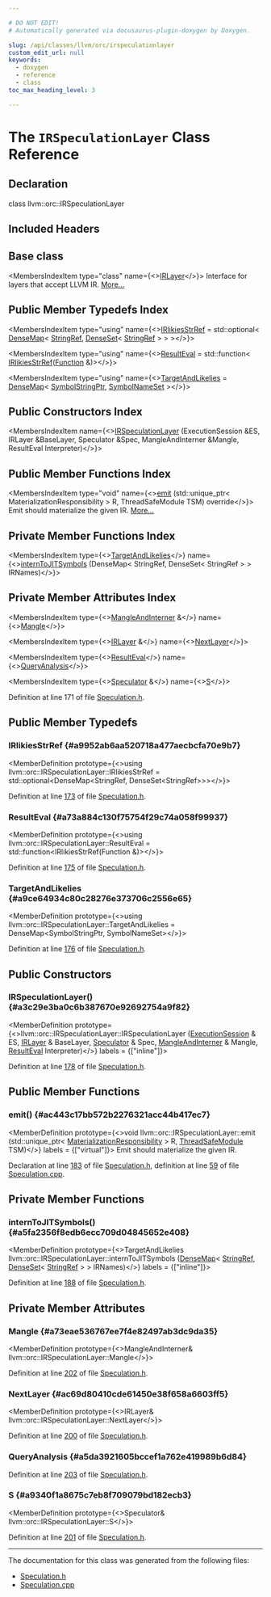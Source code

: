 ```yaml
---

# DO NOT EDIT!
# Automatically generated via docusaurus-plugin-doxygen by Doxygen.

slug: /api/classes/llvm/orc/irspeculationlayer
custom_edit_url: null
keywords:
  - doxygen
  - reference
  - class
toc_max_heading_level: 3

---
```





# The `IRSpeculationLayer` Class Reference

<DoxygenPage pluginConfig={pluginConfig}>



## Declaration

<CodeBlock>class llvm::orc::IRSpeculationLayer</CodeBlock>

## Included Headers

<IncludesList>
<IncludesListItem
  filePath="llvm/ExecutionEngine/Orc/Speculation.h"
  permalink="/docs/api/files/include/include/llvm/include/llvm/executionengine/include/llvm/executionengine/orc/speculation-h"
  isLocal="true" />
</IncludesList>

## Base class

<MembersIndex>

<MembersIndexItem
  type="class"
  name={<><a href="/docs/api/classes/llvm/orc/irlayer">IRLayer</a></>}>
Interface for layers that accept LLVM IR. <a href="/docs/api/classes/llvm/orc/irlayer/#details">More...</a>
</MembersIndexItem>

</MembersIndex>

## Public Member Typedefs Index

<MembersIndex>

<MembersIndexItem
  type="using"
  name={<><a href="#a9952ab6aa520718a477aecbcfa70e9b7">IRlikiesStrRef</a> = std::optional&lt; <a href="/docs/api/classes/llvm/densemap">DenseMap</a>&lt; <a href="/docs/api/classes/llvm/stringref">StringRef</a>, <a href="/docs/api/classes/llvm/denseset">DenseSet</a>&lt; <a href="/docs/api/classes/llvm/stringref">StringRef</a> &gt; &gt; &gt;</>}>
</MembersIndexItem>

<MembersIndexItem
  type="using"
  name={<><a href="#a73a884c130f75754f29c74a058f99937">ResultEval</a> = std::function&lt; <a href="#a9952ab6aa520718a477aecbcfa70e9b7">IRlikiesStrRef</a>(<a href="/docs/api/classes/llvm/function">Function</a> &amp;)&gt;</>}>
</MembersIndexItem>

<MembersIndexItem
  type="using"
  name={<><a href="#a9ce64934c80c28276e373706c2556e65">TargetAndLikelies</a> = <a href="/docs/api/classes/llvm/densemap">DenseMap</a>&lt; <a href="/docs/api/classes/llvm/orc/symbolstringptr">SymbolStringPtr</a>, <a href="/docs/api/namespaces/llvm/orc/#ada98b2ca88b7bc4b65b62e3269fdade7">SymbolNameSet</a> &gt;</>}>
</MembersIndexItem>

</MembersIndex>

## Public Constructors Index

<MembersIndex>

<MembersIndexItem
  name={<><a href="#a3c29e3ba0c6b387670e92692754a9f82">IRSpeculationLayer</a> (ExecutionSession &amp;ES, IRLayer &amp;BaseLayer, Speculator &amp;Spec, MangleAndInterner &amp;Mangle, ResultEval Interpreter)</>}>
</MembersIndexItem>

</MembersIndex>

## Public Member Functions Index

<MembersIndex>

<MembersIndexItem
  type="void"
  name={<><a href="#ac443c17bb572b2276321acc44b417ec7">emit</a> (std::unique&#95;ptr&lt; MaterializationResponsibility &gt; R, ThreadSafeModule TSM) override</>}>
Emit should materialize the given IR. <a href="#ac443c17bb572b2276321acc44b417ec7">More...</a>
</MembersIndexItem>

</MembersIndex>

## Private Member Functions Index

<MembersIndex>

<MembersIndexItem
  type={<><a href="#a9ce64934c80c28276e373706c2556e65">TargetAndLikelies</a></>}
  name={<><a href="#a5fa2356f8edb6ecc709d04845652e408">internToJITSymbols</a> (DenseMap&lt; StringRef, DenseSet&lt; StringRef &gt; &gt; IRNames)</>}>
</MembersIndexItem>

</MembersIndex>

## Private Member Attributes Index

<MembersIndex>

<MembersIndexItem
  type={<><a href="/docs/api/classes/llvm/orc/mangleandinterner">MangleAndInterner</a> &amp;</>}
  name={<><a href="#a73eae536767ee7f4e82497ab3dc9da35">Mangle</a></>}>
</MembersIndexItem>

<MembersIndexItem
  type={<><a href="/docs/api/classes/llvm/orc/irlayer">IRLayer</a> &amp;</>}
  name={<><a href="#ac69d80410cde61450e38f658a6603ff5">NextLayer</a></>}>
</MembersIndexItem>

<MembersIndexItem
  type={<><a href="#a73a884c130f75754f29c74a058f99937">ResultEval</a></>}
  name={<><a href="#a5da3921605bccef1a762e419989b6d84">QueryAnalysis</a></>}>
</MembersIndexItem>

<MembersIndexItem
  type={<><a href="/docs/api/classes/llvm/orc/speculator">Speculator</a> &amp;</>}
  name={<><a href="#a9340f1a8675c7eb8f709079bd182ecb3">S</a></>}>
</MembersIndexItem>

</MembersIndex>


Definition at line 171 of file <a href="/docs/api/files/include/include/llvm/include/llvm/executionengine/include/llvm/executionengine/orc/speculation-h">Speculation.h</a>.

<SectionDefinition>

## Public Member Typedefs

### IRlikiesStrRef {#a9952ab6aa520718a477aecbcfa70e9b7}

<MemberDefinition
  prototype={<>using llvm::orc::IRSpeculationLayer::IRlikiesStrRef = 
      std::optional&lt;DenseMap&lt;StringRef, DenseSet&lt;StringRef&gt;&gt;&gt;</>}>

Definition at line <a href="/docs/api/files/include/include/llvm/include/llvm/executionengine/include/llvm/executionengine/orc/speculation-h/#l00173">173</a> of file <a href="/docs/api/files/include/include/llvm/include/llvm/executionengine/include/llvm/executionengine/orc/speculation-h">Speculation.h</a>.
</MemberDefinition>

### ResultEval {#a73a884c130f75754f29c74a058f99937}

<MemberDefinition
  prototype={<>using llvm::orc::IRSpeculationLayer::ResultEval =  std::function&lt;IRlikiesStrRef(Function &amp;)&gt;</>}>

Definition at line <a href="/docs/api/files/include/include/llvm/include/llvm/executionengine/include/llvm/executionengine/orc/speculation-h/#l00175">175</a> of file <a href="/docs/api/files/include/include/llvm/include/llvm/executionengine/include/llvm/executionengine/orc/speculation-h">Speculation.h</a>.
</MemberDefinition>

### TargetAndLikelies {#a9ce64934c80c28276e373706c2556e65}

<MemberDefinition
  prototype={<>using llvm::orc::IRSpeculationLayer::TargetAndLikelies =  DenseMap&lt;SymbolStringPtr, SymbolNameSet&gt;</>}>

Definition at line <a href="/docs/api/files/include/include/llvm/include/llvm/executionengine/include/llvm/executionengine/orc/speculation-h/#l00176">176</a> of file <a href="/docs/api/files/include/include/llvm/include/llvm/executionengine/include/llvm/executionengine/orc/speculation-h">Speculation.h</a>.
</MemberDefinition>

</SectionDefinition>

<SectionDefinition>

## Public Constructors

### IRSpeculationLayer() {#a3c29e3ba0c6b387670e92692754a9f82}

<MemberDefinition
  prototype={<>llvm::orc::IRSpeculationLayer::IRSpeculationLayer (<a href="/docs/api/classes/llvm/orc/executionsession">ExecutionSession</a> &amp; ES, <a href="/docs/api/classes/llvm/orc/irlayer">IRLayer</a> &amp; BaseLayer, <a href="/docs/api/classes/llvm/orc/speculator">Speculator</a> &amp; Spec, <a href="/docs/api/classes/llvm/orc/mangleandinterner">MangleAndInterner</a> &amp; Mangle, <a href="#a73a884c130f75754f29c74a058f99937">ResultEval</a> Interpreter)</>}
  labels = {["inline"]}>

Definition at line <a href="/docs/api/files/include/include/llvm/include/llvm/executionengine/include/llvm/executionengine/orc/speculation-h/#l00178">178</a> of file <a href="/docs/api/files/include/include/llvm/include/llvm/executionengine/include/llvm/executionengine/orc/speculation-h">Speculation.h</a>.
</MemberDefinition>

</SectionDefinition>

<SectionDefinition>

## Public Member Functions

### emit() {#ac443c17bb572b2276321acc44b417ec7}

<MemberDefinition
  prototype={<>void llvm::orc::IRSpeculationLayer::emit (std::unique&#95;ptr&lt; <a href="/docs/api/classes/llvm/orc/materializationresponsibility">MaterializationResponsibility</a> &gt; R, <a href="/docs/api/classes/llvm/orc/threadsafemodule">ThreadSafeModule</a> TSM)</>}
  labels = {["virtual"]}>
Emit should materialize the given IR.

Declaration at line <a href="/docs/api/files/include/include/llvm/include/llvm/executionengine/include/llvm/executionengine/orc/speculation-h/#l00183">183</a> of file <a href="/docs/api/files/include/include/llvm/include/llvm/executionengine/include/llvm/executionengine/orc/speculation-h">Speculation.h</a>, definition at line <a href="/docs/api/files/lib/lib/executionengine/lib/executionengine/orc/speculation-cpp/#l00059">59</a> of file <a href="/docs/api/files/lib/lib/executionengine/lib/executionengine/orc/speculation-cpp">Speculation.cpp</a>.
</MemberDefinition>

</SectionDefinition>

<SectionDefinition>

## Private Member Functions

### internToJITSymbols() {#a5fa2356f8edb6ecc709d04845652e408}

<MemberDefinition
  prototype={<>TargetAndLikelies llvm::orc::IRSpeculationLayer::internToJITSymbols (<a href="/docs/api/classes/llvm/densemap">DenseMap</a>&lt; <a href="/docs/api/classes/llvm/stringref">StringRef</a>, <a href="/docs/api/classes/llvm/denseset">DenseSet</a>&lt; <a href="/docs/api/classes/llvm/stringref">StringRef</a> &gt; &gt; IRNames)</>}
  labels = {["inline"]}>

Definition at line <a href="/docs/api/files/include/include/llvm/include/llvm/executionengine/include/llvm/executionengine/orc/speculation-h/#l00188">188</a> of file <a href="/docs/api/files/include/include/llvm/include/llvm/executionengine/include/llvm/executionengine/orc/speculation-h">Speculation.h</a>.
</MemberDefinition>

</SectionDefinition>

<SectionDefinition>

## Private Member Attributes

### Mangle {#a73eae536767ee7f4e82497ab3dc9da35}

<MemberDefinition
  prototype={<>MangleAndInterner&amp; llvm::orc::IRSpeculationLayer::Mangle</>}>

Definition at line <a href="/docs/api/files/include/include/llvm/include/llvm/executionengine/include/llvm/executionengine/orc/speculation-h/#l00202">202</a> of file <a href="/docs/api/files/include/include/llvm/include/llvm/executionengine/include/llvm/executionengine/orc/speculation-h">Speculation.h</a>.
</MemberDefinition>

### NextLayer {#ac69d80410cde61450e38f658a6603ff5}

<MemberDefinition
  prototype={<>IRLayer&amp; llvm::orc::IRSpeculationLayer::NextLayer</>}>

Definition at line <a href="/docs/api/files/include/include/llvm/include/llvm/executionengine/include/llvm/executionengine/orc/speculation-h/#l00200">200</a> of file <a href="/docs/api/files/include/include/llvm/include/llvm/executionengine/include/llvm/executionengine/orc/speculation-h">Speculation.h</a>.
</MemberDefinition>

### QueryAnalysis {#a5da3921605bccef1a762e419989b6d84}

<MemberDefinition
  prototype="ResultEval llvm::orc::IRSpeculationLayer::QueryAnalysis">

Definition at line <a href="/docs/api/files/include/include/llvm/include/llvm/executionengine/include/llvm/executionengine/orc/speculation-h/#l00203">203</a> of file <a href="/docs/api/files/include/include/llvm/include/llvm/executionengine/include/llvm/executionengine/orc/speculation-h">Speculation.h</a>.
</MemberDefinition>

### S {#a9340f1a8675c7eb8f709079bd182ecb3}

<MemberDefinition
  prototype={<>Speculator&amp; llvm::orc::IRSpeculationLayer::S</>}>

Definition at line <a href="/docs/api/files/include/include/llvm/include/llvm/executionengine/include/llvm/executionengine/orc/speculation-h/#l00201">201</a> of file <a href="/docs/api/files/include/include/llvm/include/llvm/executionengine/include/llvm/executionengine/orc/speculation-h">Speculation.h</a>.
</MemberDefinition>

</SectionDefinition>

<hr/>

The documentation for this class was generated from the following files:

<ul>
<li><a href="/docs/api/files/include/include/llvm/include/llvm/executionengine/include/llvm/executionengine/orc/speculation-h">Speculation.h</a></li>
<li><a href="/docs/api/files/lib/lib/executionengine/lib/executionengine/orc/speculation-cpp">Speculation.cpp</a></li>
</ul>

</DoxygenPage>

